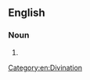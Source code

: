 ==English==

===Noun===
{{en-noun|-}}

# {{dated form of|en|arithmancy}}

[[Category:en:Divination]]